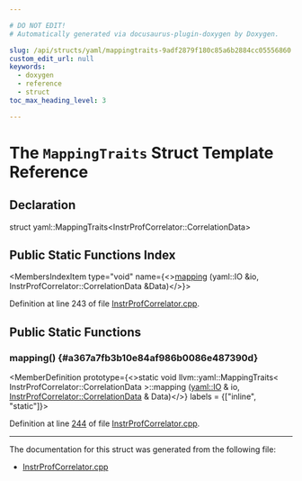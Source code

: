 ```yaml
---

# DO NOT EDIT!
# Automatically generated via docusaurus-plugin-doxygen by Doxygen.

slug: /api/structs/yaml/mappingtraits-9adf2879f180c85a6b2884cc05556860
custom_edit_url: null
keywords:
  - doxygen
  - reference
  - struct
toc_max_heading_level: 3

---
```





# The `MappingTraits` Struct Template Reference

<DoxygenPage pluginConfig={pluginConfig}>



## Declaration

<CodeBlock>struct yaml::MappingTraits&lt;InstrProfCorrelator::CorrelationData&gt;</CodeBlock>

## Public Static Functions Index

<MembersIndex>

<MembersIndexItem
  type="void"
  name={<><a href="#a367a7fb3b10e84af986b0086e487390d">mapping</a> (yaml::IO &amp;io, InstrProfCorrelator::CorrelationData &amp;Data)</>}>
</MembersIndexItem>

</MembersIndex>


Definition at line 243 of file <a href="/docs/api/files/lib/lib/profiledata/instrprofcorrelator-cpp">InstrProfCorrelator.cpp</a>.

<SectionDefinition>

## Public Static Functions

### mapping() {#a367a7fb3b10e84af986b0086e487390d}

<MemberDefinition
  prototype={<>static void llvm::yaml::MappingTraits&lt; InstrProfCorrelator::CorrelationData &gt;::mapping (<a href="/docs/api/classes/llvm/yaml/io">yaml::IO</a> &amp; io, <a href="/docs/api/structs/llvm/instrprofcorrelator/correlationdata">InstrProfCorrelator::CorrelationData</a> &amp; Data)</>}
  labels = {["inline", "static"]}>

Definition at line <a href="/docs/api/files/lib/lib/profiledata/instrprofcorrelator-cpp/#l00244">244</a> of file <a href="/docs/api/files/lib/lib/profiledata/instrprofcorrelator-cpp">InstrProfCorrelator.cpp</a>.
</MemberDefinition>

</SectionDefinition>

<hr/>

The documentation for this struct was generated from the following file:

<ul>
<li><a href="/docs/api/files/lib/lib/profiledata/instrprofcorrelator-cpp">InstrProfCorrelator.cpp</a></li>
</ul>

</DoxygenPage>
